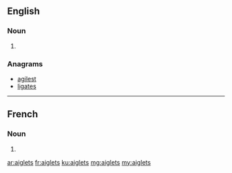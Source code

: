 ==English==

===Noun===
{{head|en|plural}}

# {{plural of|aiglet|lang=en}}

===Anagrams===
* [[agilest#English|agilest]]
* [[ligates#English|ligates]]

----

==French==

===Noun===
{{head|fr|plural|g=m-p}}

# {{plural of|lang=fr|aiglet}}

[[ar:aiglets]]
[[fr:aiglets]]
[[ku:aiglets]]
[[mg:aiglets]]
[[my:aiglets]]